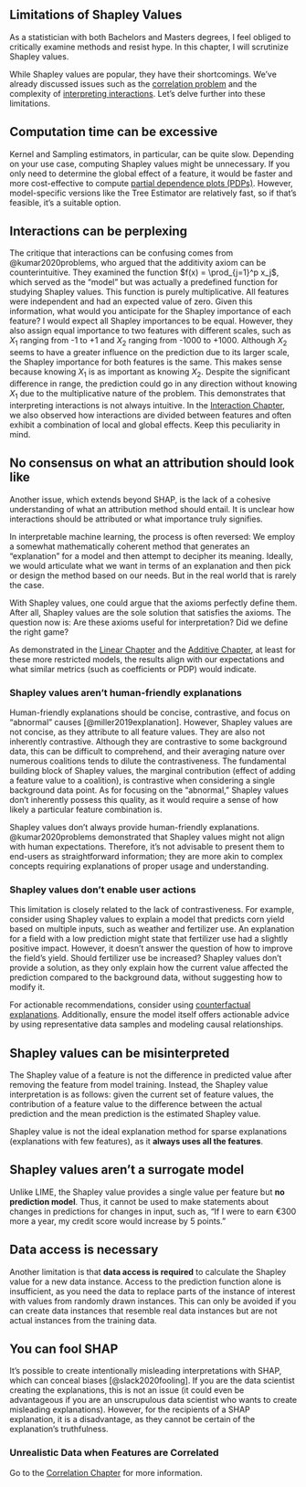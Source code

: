 ## Limitations of Shapley Values

As a statistician with both Bachelors and Masters degrees, I feel obliged to critically examine methods and resist hype.
In this chapter, I will scrutinize Shapley values.

While Shapley values are popular, they have their shortcomings.
We've already discussed issues such as the [correlation problem](#correlation) and the complexity of [interpreting interactions](#interactions).
Let's delve further into these limitations.

## Computation time can be excessive

Kernel and Sampling estimators, in particular, can be quite slow.
Depending on your use case, computing Shapley values might be unnecessary.
If you only need to determine the global effect of a feature, it would be faster and more cost-effective to compute [partial dependence plots (PDPs)](https://christophm.github.io/interpretable-ml-book/pdp.html).
However, model-specific versions like the Tree Estimator are relatively fast, so if that's feasible, it's a suitable option.

## Interactions can be perplexing

The critique that interactions can be confusing comes from @kumar2020problems, who argued that the additivity axiom can be counterintuitive.
They examined the function $f(x) = \prod_{j=1}^p x_j$, which served as the "model" but was actually a predefined function for studying Shapley values.
This function is purely multiplicative.
All features were independent and had an expected value of zero.
Given this information, what would you anticipate for the Shapley importance of each feature?
I would expect all Shapley importances to be equal.
However, they also assign equal importance to two features with different scales, such as $X_1$ ranging from -1 to +1 and $X_2$ ranging from -1000 to +1000.
Although $X_2$ seems to have a greater influence on the prediction due to its larger scale, the Shapley importance for both features is the same.
This makes sense because knowing $X_1$ is as important as knowing $X_2$.
Despite the significant difference in range, the prediction could go in any direction without knowing $X_1$ due to the multiplicative nature of the problem.
This demonstrates that interpreting interactions is not always intuitive.
In the [Interaction Chapter](#interaction), we also observed how interactions are divided between features and often exhibit a combination of local and global effects.
Keep this peculiarity in mind.

## No consensus on what an attribution should look like

Another issue, which extends beyond SHAP, is the lack of a cohesive understanding of what an attribution method should entail.
It is unclear how interactions should be attributed or what importance truly signifies.

In interpretable machine learning, the process is often reversed:
We employ a somewhat mathematically coherent method that generates an "explanation" for a model and then attempt to decipher its meaning.
Ideally, we would articulate what we want in terms of an explanation and then pick or design the method based on our needs.
But in the real world that is rarely the case.

With Shapley values, one could argue that the axioms perfectly define them.
After all, Shapley values are the sole solution that satisfies the axioms.
The question now is: Are these axioms useful for interpretation? Did we define the right game?

As demonstrated in the [Linear Chapter](#linear) and the [Additive Chapter](#additive), at least for these more restricted models, the results align with our expectations and what similar metrics (such as coefficients or PDP) would indicate.

### Shapley values aren't human-friendly explanations
Human-friendly explanations should be concise, contrastive, and focus on "abnormal" causes [@miller2019explanation].
However, Shapley values are not concise, as they attribute to all feature values.
They are also not inherently contrastive.
Although they are contrastive to some background data, this can be difficult to comprehend, and their averaging nature over numerous coalitions tends to dilute the contrastiveness.
The fundamental building block of Shapley values, the marginal contribution (effect of adding a feature value to a coalition), is contrastive when considering a single background data point.
As for focusing on the "abnormal," Shapley values don't inherently possess this quality, as it would require a sense of how likely a particular feature combination is.

Shapley values don't always provide human-friendly explanations.
@kumar2020problems demonstrated that Shapley values might not align with human expectations.
Therefore, it's not advisable to present them to end-users as straightforward information; they are more akin to complex concepts requiring explanations of proper usage and understanding.

### Shapley values don't enable user actions

This limitation is closely related to the lack of contrastiveness.
For example, consider using Shapley values to explain a model that predicts corn yield based on multiple inputs, such as weather and fertilizer use.
An explanation for a field with a low prediction might state that fertilizer use had a slightly positive impact.
However, it doesn't answer the question of how to improve the field's yield.
Should fertilizer use be increased?
Shapley values don't provide a solution, as they only explain how the current value affected the prediction compared to the background data, without suggesting how to modify it.

For actionable recommendations, consider using [counterfactual explanations](christophm.github.io/interpretable-ml-book/counterfactual.html).
Additionally, ensure the model itself offers actionable advice by using representative data samples and modeling causal relationships.

## Shapley values can be misinterpreted
The Shapley value of a feature is not the difference in predicted value after removing the feature from model training.
Instead, the Shapley value interpretation is as follows: given the current set of feature values, the contribution of a feature value to the difference between the actual prediction and the mean prediction is the estimated Shapley value.

Shapley value is not the ideal explanation method for sparse explanations (explanations with few features), as it **always uses all the features**.

## Shapley values aren't a surrogate model

Unlike LIME, the Shapley value provides a single value per feature but **no prediction model**.
Thus, it cannot be used to make statements about changes in predictions for changes in input, such as, "If I were to earn €300 more a year, my credit score would increase by 5 points."

## Data access is necessary

Another limitation is that **data access is required** to calculate the Shapley value for a new data instance.
Access to the prediction function alone is insufficient, as you need the data to replace parts of the instance of interest with values from randomly drawn instances.
This can only be avoided if you can create data instances that resemble real data instances but are not actual instances from the training data.

## You can fool SHAP

It's possible to create intentionally misleading interpretations with SHAP, which can conceal biases [@slack2020fooling].
If you are the data scientist creating the explanations, this is not an issue (it could even be advantageous if you are an unscrupulous data scientist who wants to create misleading explanations).
However, for the recipients of a SHAP explanation, it is a disadvantage, as they cannot be certain of the explanation's truthfulness.

### Unrealistic Data when Features are Correlated

Go to the [Correlation Chapter](#correlation) for more information.
